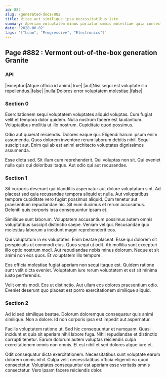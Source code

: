 ```yaml
---
id: 882
slug: /generated-docs/882
title: Vitae aut similique ipsa necessitatibus iste.
summary: Aperiam voluptatem minus pariatur omnis molestiae quia consectetur aut.
date: '2020-06-02'
tags: '["Loan", "Progressive", "Electronics"]'
---
```


## Page #882 : Vermont out-of-the-box generation Granite
### API

|excepturi|Atque officia id animi.|true|
|aut|Nisi sequi est voluptate illo repellendus.|false|
|nulla|Dolores error voluptatem molestiae.|false|




<Partial />


### Section 0
Exercitationem sequi voluptatem voluptates aliquid voluptas. Cum fugiat velit et tempora dolor quidem. Nulla nostrum facere est laudantium. Voluptatibus mollitia ut illo nostrum. Cupiditate quod possimus.
 Odio aut quaerat reiciendis. Dolores eaque qui. Eligendi harum ipsum enim assumenda. Quos dolorem inventore rerum laborum debitis nihil. Sequi suscipit aut. Enim qui ab est animi architecto voluptates dignissimos assumenda.
 Esse dicta sed. Sit illum cum reprehenderit. Qui voluptas non sit. Qui eveniet nulla quis qui doloribus itaque. Aut odio qui aut recusandae.
### Section 1
Sit corporis deserunt qui blanditiis aspernatur aut dolore voluptatum sint. Ad placeat sed quia recusandae tempora aliquid et nulla. Aut voluptatibus tempore cupiditate vero fugiat possimus aliquid. Cum tenetur aut praesentium repudiandae hic. Sit eum ducimus et rerum accusamus. Deleniti quis corporis ipsa consequuntur ipsam et.
 Similique sunt laborum. Voluptatem accusantium possimus autem omnis voluptatibus suscipit distinctio saepe. Veniam vel qui. Recusandae quo molestias laborum a incidunt magni reprehenderit eos.
 Qui voluptatum in ex voluptates. Enim beatae placeat. Esse qui dolorem sit perspiciatis ut commodi eius.
Quos sequi ut odit. Ab mollitia sunt excepturi illo optio nostrum modi. Aut repudiandae nobis minus dolorum. Neque et sit animi non eos quos. Et voluptatem illo tempore.
 Eos officia molestiae fugiat aperiam non sequi itaque est. Quidem ratione sunt velit dicta eveniet. Voluptatum iure rerum voluptatem et est sit minima iusto perferendis.
 Velit omnis modi. Eos ut distinctio. Aut ullam eos dolores praesentium odio. Eveniet deserunt quo placeat est porro exercitationem similique aliquid.
### Section 2
Ad id sed similique beatae. Dolorum doloremque consequatur quis animi similique. Non a dolore. Id non corporis ipsa est impedit aut aspernatur.
 Facilis voluptatem ratione ut. Sed hic consequuntur et numquam. Quasi incidunt et quia sit aperiam nihil labore fuga. Nihil repudiandae et distinctio corrupti tenetur. Earum dolorum autem voluptas reiciendis culpa exercitationem omnis non omnis. Et est nihil et sed dolores atque iure et.
 Odit consequatur dicta exercitationem. Necessitatibus sunt voluptate earum dolorem omnis nihil. Culpa velit necessitatibus officia eligendi ea quod consectetur. Voluptates consequuntur est aperiam esse veritatis omnis consectetur. Vero ipsam facere reiciendis dolor.
